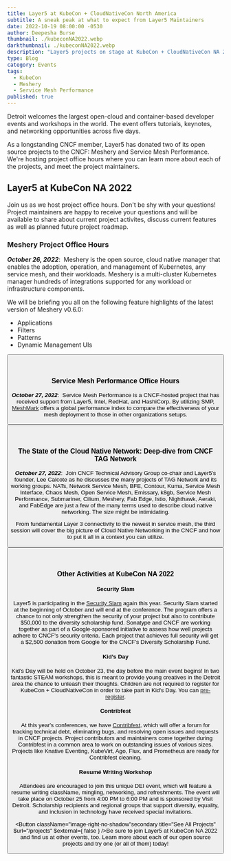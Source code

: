 ```yaml
---
title: Layer5 at KubeCon + CloudNativeCon North America
subtitle: A sneak peak at what to expect from Layer5 Maintainers
date: 2022-10-19 08:00:00 -0530
author: Deepesha Burse
thumbnail: ./kubeconNA2022.webp
darkthumbnail: ./kubeconNA2022.webp
description: "Layer5 projects on stage at KubeCon + CloudNativeCon NA 2022"
type: Blog
category: Events
tags:
  - KubeCon
  - Meshery
  - Service Mesh Performance
published: true
---
```




<BlogWrapper>
<p>
  Detroit welcomes the largest open-cloud and container-based developer events and workshops in the world. The event offers tutorials, keynotes, and networking opportunities across five days.
</p>
<div className="intro">
  <p>
    As a longstanding CNCF member, Layer5 has donated two of its open source projects to the CNCF: <Link to="/cloud-native-management/meshery">Meshery</Link> and Service Mesh Performance. We're hosting project office hours where you can learn more about each of the projects, and meet the project maintainers. 
  </p>
</div>

<h2><Link to="/community/events/kubecon-cloudnative-north-america-2022">Layer5 at KubeCon NA 2022</Link></h2>

Join us as we host project office hours. Don't be shy with your questions! Project maintainers are happy to receive your questions and will be available to share about current project activites, discuss current features as well as  planned future project roadmap. 

<h3>Meshery Project Office Hours</h3>
<p>
  <h5 style="display:inline;">October 26, 2022</h5>:&nbsp; <Link to="/cloud-native-management/meshery">Meshery</Link> is the open source, cloud native manager that enables the adoption, operation, and management of Kubernetes, any service mesh, and their workloads. Meshery is a multi-cluster Kubernetes manager hundreds of <Link to="/cloud-native-management/meshery/integrations">integrations</Link> supported for any workload or infrastructure components.
</p>
  
<p> 
  We will be briefing you all on the following feature highlights of the latest version of Meshery v0.6.0:
  <ul>
    <li> Applications</li>
    <li> Filters</li>
    <li> Patterns</li>
    <li> Dynamic Management UIs</li>
  </ul>
</p>
<p className="text-centre">
  <Button $secondary title="RSVP for Meshery project office hours" $url="https://community.cncf.io/j/8pgn8we7gg8mg/" $external={ true } />
</p>
<br />

<h3>Service Mesh Performance Office Hours</h3>
<p>
  <h5 style="display:inline;">October 27, 2022</h5>:&nbsp; <Link to="/projects/cloud-native-performance">Service Mesh Performance</Link> is a CNCF-hosted project that has received support from Layer5, Intel, RedHat, and HashiCorp. By utilizing SMP, <a href="https://smp-spec.io/meshmark">MeshMark</a> offers a global performance index to compare the effectiveness of your mesh deployment to those in other organizations setups.
</p>
<p className="text-centre">
  <Button $secondary title="RSVP for Service Mesh Performance Project Office Hours" $url="​https://community.cncf.io/j/ge5ft6dxm3ac5/" $external={ true } />
</p>
<br />

<h3>The State of the Cloud Native Network: Deep-dive from CNCF TAG Network</h3>
<p>
  <h5 style="display:inline;">October 27, 2022</h5>:&nbsp; Join CNCF Technical Advisory Group co-chair and Layer5's founder, <Link to="/community/members/lee-calcote">Lee Calcote</Link> as he discusses the many projects of TAG Network and its working groups. NATs, Network Service Mesh, BFE, Contour, Kuma, Service Mesh Interface, Chaos Mesh, Open Service Mesh, Emissary, k8gb, Service Mesh Performance, Submariner, Cilium, Meshery, Fab Edge, Istio, Nighthawk, Aeraki, and FabEdge are just a few of the many terms used to describe cloud native networking. The size might be intimidating.
</p>
<p>
  From fundamental Layer 3 connectivity to the newest in service mesh, the third session will cover the big picture of Cloud Native Networking in the CNCF and how to put it all in a context you can utilize.
</p>
<p className="text-centre">
  <Button $secondary title="RSVP for the State of the Cloud Native Network talk" $url="https://sched.co/1BZJl" $external={ true } />
</p>
<br />
<h3>Other Activities at KubeCon NA 2022</h3>

<h4>Security Slam</h4>
<p>
  Layer5 is participating in the <a href="https://events.linuxfoundation.org/kubecon-cloudnativecon-north-america/attend/experiences/#security-slam">Security Slam</a> again this year. Security Slam started at the beginning of October and will end at the conference. The program offers a chance to not only strengthen the security of your project but also to contribute $50,000 to the diversity scholarship fund. Sonatype and CNCF are working together as part of a Google-sponsored initiative to assess how well projects adhere to CNCF's security criteria. Each project that achieves full security will get a $2,500 donation from Google for the CNCF's Diversity Scholarship Fund.
</p>

<h4>Kid’s Day</h4>
<p>
  Kid's Day will be held on October 23, the day before the main event begins! In two fantastic STEAM workshops, this is meant to provide young creatives in the Detroit area the chance to unleash their thoughts. Children are not required to register for KubeCon + CloudNativeCon in order to take part in Kid's Day. You can <a href="https://docs.google.com/forms/d/e/1FAIpQLSfVosJ43gSGC_d2Uenxe4vjdihHENwfSL5-acLZljxKgvyKyg/viewform">pre-register</a>.
</p>

<h4>Contribfest</h4>
<p>
  At this year's conferences, we have <a href="https://kccncna2022.sched.com/overview/type/ContribFest?iframe=no">Contribfest</a>, which will offer a forum for tracking technical debt, eliminating bugs, and resolving open issues and requests in CNCF projects. Project contributors and maintainers come together during Contribfest in a common area to work on outstanding issues of various sizes. Projects like Knative Eventing, KubeVirt, Ago, Flux, and Prometheus are ready for Contribfest cleaning. 
</p>

<h4>Resumé Writing Workshop</h4>
<p>
  Attendees are encouraged to join this unique DEI event, which will feature a resume writing className, mingling, networking, and refreshments. The event will take place on October 25 from 4:00 PM to 6:00 PM and is sponsored by Visit Detroit. Scholarship recipients and regional groups that support diversity, equality, and inclusion in technology have received special invitations.
</p>

<Button className="image-right-no-shadow"secondary title="See All Projects" $url="/projects" $external={ false } />Be sure to join Layer5 at KubeCon NA 2022 and find us at other <Link to="/community/events/">events</Link>, too. Learn more about each of our <Link to="/projects">open source projects</Link> and try one (or all of them) today! 
</BlogWrapper>
